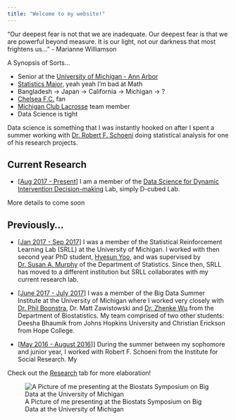 ```yaml
---
title: "Welcome to my website!"
---
```


"Our deepest fear is not that we are inadequate. Our deepest fear is that we are powerful beyond measure. It is our light, not our darkness that most frightens us... " - Marianne Williamson


A Synopsis of Sorts...

- Senior at the [University of Michigan - Ann Arbor](https://www.umich.edu/)
- [Statistics Major](https://lsa.umich.edu/stats), yeah yeah I'm bad at Math
- Bangladesh -> Japan -> California -> Michigan -> ?
- [Chelsea F.C.](https://www.chelseafc.com/) fan
- [Michigan Club Lacrosse](https://www.michiganclublacrosse.com/) team member
- Data Science is tight


Data science is something that I was instantly hooked on after I spent a summer working with [Dr. Robert F. Schoeni]() doing statistical analysis for one of his research projects.



## Current Research

- [[Aug 2017 - Present]()] I am a member of the [Data Science for Dynamic Intervention Decision-making]() Lab, simply D-cubed Lab.

More details to come soon

## Previously...

- [[Jan 2017 - Sep 2017]()] I was a member of the Statistical Reinforcement Learning Lab (SRLL) at the University of Michigan. I worked with then second year PhD student, [Hyesun Yoo](http://www-personal.umich.edu/~yoohs/), and was supervised by [Dr. Susan A. Murphy](https://dl.dropboxusercontent.com/u/16868661/index.html) of the Department of Statistics. Since then, SRLL has moved to a different institution but SRLL collaborates with my current research lab.


- [[June 2017 - July 2017]()] I was a member of the Big Data Summer Institute at the University of Michigan where I worked very closely with [Dr. Phil Boonstra](http://www-personal.umich.edu/~philb/), Dr. Matt Zawistowski and [Dr. Zhenke Wu](http://zhenkewu.com/) from the Department of Biostatistics. My team comprised of two other students: Deesha Bhaumik from Johns Hopkins University and Christian Erickson from Hope College.


- [[May 2016 - August 2016]()]] During the summer between my sophomore and junior year, I worked with Robert F. Schoeni from the Institute for Social Research. My  


Check out the [Research]() tab for more elaboration!

![A Picture of me presenting at the Biostats Symposium on Big Data at the University of Michigan](bdsi.jpg)